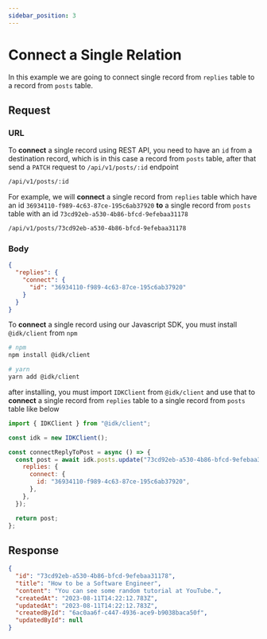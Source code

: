 ```yaml
---
sidebar_position: 3
---
```


# Connect a Single Relation


In this example we are going to connect single record from `replies` table to a record from `posts` table.

## Request

<Tabs>
  <TabItem value="rest_api" label="REST API" default>

### URL

To <b>connect</b> a single record using REST API, you need to have an <code>id</code> from a destination record, which is in this case a record from <code>posts</code> table, after that send a <code>PATCH</code> request to <code>/api/v1/posts/:id</code> endpoint

```md title="[PATCH]"
/api/v1/posts/:id
```

For example, we will <b>connect</b> a single record from <code>replies</code> table which have an id <code>36934110-f989-4c63-87ce-195c6ab37920</code> <b>to</b> a single record from <code>posts</code> table with an id <code>73cd92eb-a530-4b86-bfcd-9efebaa31178</code>

```md title="[PATCH]"
/api/v1/posts/73cd92eb-a530-4b86-bfcd-9efebaa31178
```

### Body

<BrowserWindow url="/api/v1/posts/73cd92eb-a530-4b86-bfcd-9efebaa31178">

```json
{
  "replies": {
    "connect": {
      "id": "36934110-f989-4c63-87ce-195c6ab37920"
    }
  }
}
```

</BrowserWindow>
  </TabItem>
  <TabItem value="js_sdk" label="Javascript SDK">
  To <b>connect</b> a single record using our Javascript SDK, you must install <code>@idk/client</code> from <code>npm</code>

```bash
# npm
npm install @idk/client

# yarn
yarn add @idk/client
```

after installing, you must import <code>IDKClient</code> from <code>@idk/client</code> and use that to **connect** a single record from <code>replies</code> table to a single record from <code>posts</code> table like below

```javascript
import { IDKClient } from "@idk/client";

const idk = new IDKClient();

const connectReplyToPost = async () => {
  const post = await idk.posts.update("73cd92eb-a530-4b86-bfcd-9efebaa31178", {
    replies: {
      connect: {
        id: "36934110-f989-4c63-87ce-195c6ab37920",
      },
    },
  });

  return post;
};
```

  </TabItem>
</Tabs>

## Response

<BrowserWindow url="/api/v1/posts/73cd92eb-a530-4b86-bfcd-9efebaa31178">

```json
{
  "id": "73cd92eb-a530-4b86-bfcd-9efebaa31178",
  "title": "How to be a Software Engineer",
  "content": "You can see some random tutorial at YouTube.",
  "createdAt": "2023-08-11T14:22:12.783Z",
  "updatedAt": "2023-08-11T14:22:12.783Z",
  "createdById": "6ac0aa6f-c447-4936-ace9-b9038baca50f",
  "updatedById": null
}
```

</BrowserWindow>
